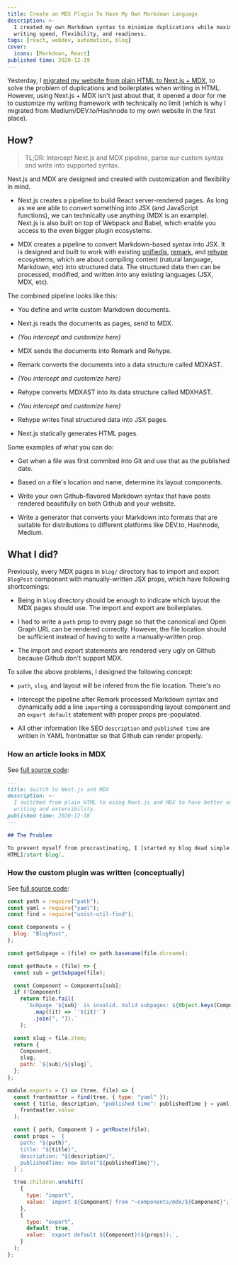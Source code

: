 ```yaml
---
title: Create an MDX Plugin To Have My Own Markdown Language
description: >-
  I created my own Markdown syntax to minimize duplications while maximizing
  writing speed, flexibility, and readiness.
tags: [react, webdev, automation, blog]
cover:
  icons: [Markdown, React]
published time: 2020-12-19
---
```


Yesterday, I [migrated my website from plain HTML to Next.js +
MDX][html to next mdx], to solve the problem of duplications and boilerplates
when writing in HTML. However, using Next.js + MDX isn't just about that, it
opened a door for me to customize my writing framework with technically no limit
(which is why I migrated from Medium/DEV.to/Hashnode to my own website in the
first place).

## How?

> TL;DR: Intercept Next.js and MDX pipeline, parse our custom syntax and write
> into supported syntax.

Next.js and MDX are designed and created with customization and flexibility in
mind.

- Next.js creates a pipeline to build React server-rendered pages. As long as we
  are able to convert something into JSX (and JavaScript functions), we can
  technically use anything (MDX is an example). Next.js is also built on top of
  Webpack and Babel, which enable you access to the even bigger plugin
  ecosystems.

- MDX creates a pipeline to convert Markdown-based syntax into JSX. It is
  designed and built to work with existing [unifiedjs], [remark], and [rehype]
  ecosystems, which are about compiling content (natural language, Markdown,
  etc) into structured data. The structured data then can be processed,
  modified, and written into any existing languages (JSX, MDX, etc).

The combined pipeline looks like this:

- You define and write custom Markdown documents.

- Next.js reads the documents as pages, send to MDX.

- _(You intercept and customize here)_

- MDX sends the documents into Remark and Rehype.

- Remark converts the documents into a data structure called MDXAST.

- _(You intercept and customize here)_

- Rehype converts MDXAST into its data structure called MDXHAST.

- _(You intercept and customize here)_

- Rehype writes final structured data into JSX pages.

- Next.js statically generates HTML pages.

Some examples of what you can do:

- Get when a file was first commited into Git and use that as the published
  date.

- Based on a file's location and name, determine its layout components.

- Write your own Github-flavored Markdown syntax that have posts rendered
  beautifully on both Github and your website.

- Write a generator that converts your Markdown into formats that are suitable
  for distributions to different platforms like DEV.to, Hashnode, Medium.

## What I did?

Previously, every MDX pages in `blog/` directory has to import and export
`BlogPost` component with manually-written JSX props, which have following
shortcomings:

- Being in `blog` directory should be enough to indicate which layout the MDX
  pages should use. The import and export are boilerplates.

- I had to write a `path` prop to every page so that the canonical and Open
  Graph URL can be rendered correctly. However, the file location should be
  sufficient instead of having to write a manually-written prop.

- The import and export statements are rendered very ugly on Github because
  Github don't support MDX.

To solve the above problems, I designed the following concept:

- `path`, `slug`, and layout will be infered from the file location. There's no

- Intercept the pipeline after Remark processed Markdown syntax and dynamically
  add a line `import`ing a coressponding layout component and an
  `export default` statement with proper props pre-populated.

- All other information like SEO `description` and `published time` are written
  in YAML frontmatter so that Github can render properly.

### How an article looks in MDX

See [full source code][switch to next source]:

```md
---
title: Switch to Next.js and MDX
description: >-
  I switched from plain HTML to using Next.js and MDX to have better ease of
  writing and extensibility.
published time: 2020-12-18
---

## The Problem

To prevent myself from procrastinating, I [started my blog dead simple in plain
HTML][start blog].
```

### How the custom plugin was written (conceptually)

See [full source code][plugin source]:

```js
const path = require("path");
const yaml = require("yaml");
const find = require("unist-util-find");

const Components = {
  blog: "BlogPost",
};

const getSubpage = (file) => path.basename(file.dirname);

const getRoute = (file) => {
  const sub = getSubpage(file);

  const Component = Components[sub];
  if (!Component)
    return file.fail(
      `Subpage '${sub}' is invalid. Valid subpages: ${Object.keys(Components)
        .map((it) => `'${it}'`)
        .join(", ")}.`
    );

  const slug = file.stem;
  return {
    Component,
    slug,
    path: `${sub}/${slug}`,
  };
};

module.exports = () => (tree, file) => {
  const frontmatter = find(tree, { type: "yaml" });
  const { title, description, "published time": publishedTime } = yaml.parse(
    frontmatter.value
  );

  const { path, Component } = getRoute(file);
  const props = `{
    path: "${path}",
    title: "${title}",
    description: "${description}",
    publishedTime: new Date("${publishedTime}"),
  }`;

  tree.children.unshift(
    {
      type: "import",
      value: `import ${Component} from "~components/mdx/${Component}";`,
    },
    {
      type: "export",
      default: true,
      value: `export default ${Component}(${props});`,
    }
  );
};
```

<!-- Links -->

[unifiedjs]: https://unifiedjs.com
[remark]: https://remark.js.org
[rehype]: https://github.com/rehypejs/rehype
[html to next mdx]: /blog/switch-to-next-js-and-mdx
[switch to next source]:
  https://github.com/phuctm97/phuctm97.com/blob/00b083ef8e8f252c60f61aa1fd4bf0aeefe15027/pages/blog/switch-to-next-js-and-mdx.mdx
[plugin source]:
  https://github.com/phuctm97/phuctm97.com/blob/00b083ef8e8f252c60f61aa1fd4bf0aeefe15027/scripts/remark-page.js
